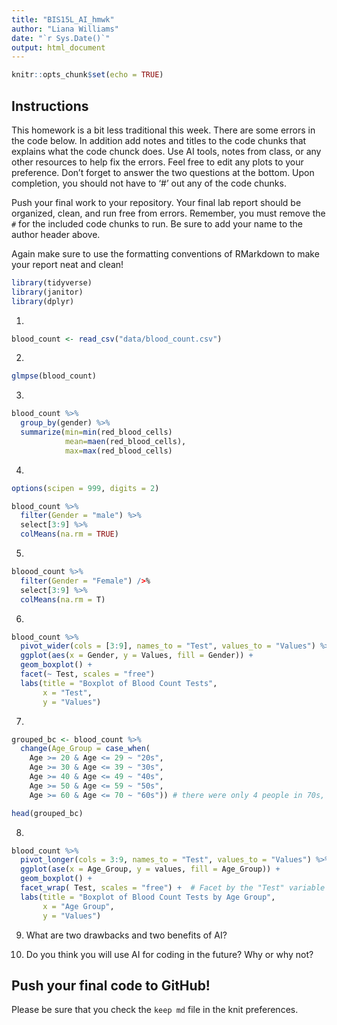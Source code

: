 ```yaml
---
title: "BIS15L_AI_hmwk"
author: "Liana Williams"
date: "`r Sys.Date()`"
output: html_document
---
```


```r
knitr::opts_chunk$set(echo = TRUE)
```

## Instructions
This homework is a bit less traditional this week. There are some errors in the code below. In addition add notes and titles to the code chunks that explains what the code chunck does. Use AI tools, notes from class, or any other resources to help fix the errors. Feel free to edit any plots to your preference. Don't forget to answer the two questions at the bottom. Upon completion, you should not have to '#' out any of the code chunks.

Push your final work to your repository. Your final lab report should be organized, clean, and run free from errors. Remember, you must remove the `#` for the included code chunks to run. Be sure to add your name to the author header above.   

Again make sure to use the formatting conventions of RMarkdown to make your report neat and clean!  


```r
library(tidyverse)
library(janitor)
library(dplyr)
```


1.
```r
blood_count <- read_csv("data/blood_count.csv")
```

2. 
```r
glmpse(blood_count)

```

3. 
```r
blood_count %>% 
  group_by(gender) %>% 
  summarize(min=min(red_blood_cells)
            mean=maen(red_blood_cells),
            max=max(red_blood_cells)
```


4. 
```r
options(scipen = 999, digits = 2)

blood_count %>% 
  filter(Gender = "male") %>%
  select[3:9] %>%
  colMeans(na.rm = TRUE)

```

5. 
```r
bloood_count %>% 
  filter(Gender = "Female") />%
  select[3:9] %>%
  colMeans(na.rm = T)
```


6. 
```r

blood_count %>%
  pivot_wider(cols = [3:9], names_to = "Test", values_to = "Values") %>%
  ggplot(aes(x = Gender, y = Values, fill = Gender)) +
  geom_boxplot() +
  facet(~ Test, scales = "free") 
  labs(title = "Boxplot of Blood Count Tests",
       x = "Test",
       y = "Values")

```

7. 
```r
grouped_bc <- blood_count %>%
  change(Age_Group = case_when(
    Age >= 20 & Age <= 29 ~ "20s",
    Age >= 30 & Age <= 39 ~ "30s",
    Age >= 40 & Age <= 49 ~ "40s",
    Age >= 50 & Age <= 59 ~ "50s",
    Age >= 60 & Age <= 70 ~ "60s")) # there were only 4 people in 70s, so I combined it with 60s

head(grouped_bc)

```

8. 
```r
blood_count %>%
  pivot_longer(cols = 3:9, names_to = "Test", values_to = "Values") %>%
  ggplot(ase(x = Age_Group, y = values, fill = Age_Group)) +
  geom_boxplot() +
  facet_wrap( Test, scales = "free") +  # Facet by the "Test" variable
  labs(title = "Boxplot of Blood Count Tests by Age Group",
       x = "Age Group",
       y = "Values")

```
9. What are two drawbacks and two benefits of AI?

10. Do you think you will use AI for coding in the future? Why or why not?


## Push your final code to GitHub!
Please be sure that you check the `keep md` file in the knit preferences. 